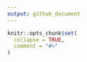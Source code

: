 ```yaml
---
output: github_document
---
```


```r
knitr::opts_chunk$set(
  collapse = TRUE,
  comment = "#>"
)
```
